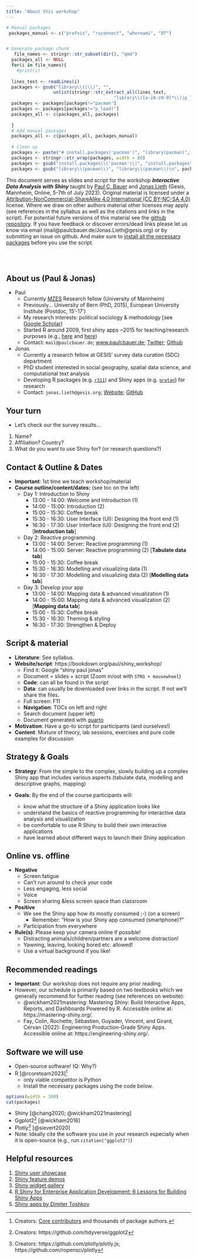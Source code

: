 ```yaml
---
title: "About this workshop"
---
```



```r
# Manual packages
 packages_manual <- c("profvis", "rsconnect", "whereami", "DT")


# Generate package chunk
   file_names <- stringr::str_subset(dir(), "qmd")
  packages_all <- NULL
  for(i in file_names){
  	#print(i)
  	
  lines_text <- readLines(i) 
  packages <- gsub("library\\(|\\)", "",  
                  unlist(stringr::str_extract_all(lines_text,  
                                         "library\\([a-zA-z0-9]*\\)|p_load\\([a-zA-z0-9]*\\)"))) 
  packages <- packages[packages!="pacman"] 
  packages <- packages[packages!="p_load("] 
  packages_all <- c(packages_all, packages)
  
  }
  # Add manual packages
  packages_all <- c(packages_all, packages_manual)
  
  # Clean up
  packages <- paste("# install.packages('pacman')", "library(pacman)", "p_load('", paste(unique(packages_all), collapse="', '"), "')",sep="") 
  packages <- stringr::str_wrap(packages, width = 80) 
  packages <- gsub("install.packages\\('pacman'\\)", "install.packages\\('pacman'\\)\n", packages) 
  packages <- gsub("library\\(pacman\\)", "library\\(pacman\\)\n", packages)

```



This document serves as slides and script for the workshop ***Interactive Data Analysis with Shiny*** taught by [Paul C. Bauer](http://paulcbauer.eu/) <a href='https://twitter.com/p_c_bauer' class='fa fa-twitter' target='_blank'></a> and [Jonas Lieth]() (Gesis, Mannheim, Online, 5-7th of July 2023). Original material is licensed under a [Attribution-NonCommercial-ShareAlike 4.0 International (CC BY-NC-SA 4.0)](https://creativecommons.org/licenses/by-nc-sa/4.0/) license. Where we draw on other authors material other licenses may apply (see references in the syllabus as well as the citations and links in the script). For potential future versions of this material see the  [github repository](https://github.com/paulcbauer/shiny_workshop/). If you have feedback or discover errors/dead links please let us know via email (mail@paulcbauer.de/Jonas.Lieth@gesis.org) or by submitting an issue on github. And make sure to [install all the necessary packages]() before you use the script.

<br><br>

## About us (Paul & Jonas)
- Paul
	- Currently [MZES](https://www.mzes.uni-mannheim.de/d7/en) Research fellow (University of Mannheim)
	- Previously... University of Bern (PhD, 2015), European University Institute (Postdoc, 15'-17')
	- My research interests: political sociology & methodology [see [Google Scholar](https://scholar.google.com/citations?user=hw-b-MkAAAAJ&hl=en&oi=ao))
	- Started R around 2009, first shiny apps ~2015 for teaching/research purposes (e.g., [here](https://paulcbauer.shinyapps.io/transformations_of_variables/) and [here](https://paulcbauer.shinyapps.io/visualizing-causal-scenarios/))
	- Contact: `mail@paulcbauer.de`; [www.paulcbauer.de](https://sites.google.com/paulcbauer.de/web/); [Twitter](https://twitter.com/p_c_bauer); [Github](https://github.com/paulcbauer)
- Jonas
	- Currently a research fellow at GESIS' survey data curation (SDC) department
	- PhD student interested in social geography, spatial data science, and computational text analysis
	- Developing R packages (e.g. [`r311`](https://github.com/JsLth/r311)) and Shiny apps  (e.g. [`gretan`](https://github.com/JsLth/gretan)) for research
	- Contact: `jonas.lieth@gesis.org`; [Website](https://www.gesis.org/institut/ueber-uns/mitarbeitendenverzeichnis/person/Jonas.Lieth); [GitHub](https://github.com/JsLth)





## Your turn

- Let's check our the survey results...

1. Name?
2. Affiliation? Country?
3. What do you want to use Shiny for? (or research questions?)

<!--
Below take too long for short workshop
4. Previous experience with R?
5. Why are you interested in this
workshop?
-->




## Contact & Outline & Dates
- **Important**: 1st time we teach workshop/material
- **Course outline/content/dates:** (see toc on the left) 
  - Day 1: Introduction to Shiny
    - 13:00 - 14:00: Welcome and Introduction (1)
    - 14:00 - 15:00: Introduction (2)
    - 15:00 - 15:30: Coffee break
    - 15:30 - 16:30: User Interface (UI): Designing the front end (1)
    - 16:30 - 17:30: User Interface (UI): Designing the front end (2) [**Introduction tab**]
  - Day 2: Reactive programming
    - 13:00 - 14:00: Server: Reactive programming (1)
    - 14:00 - 15:00: Server: Reactive programming (2)  [**Tabulate data tab**]
    - 15:00 - 15:30: Coffee break
    - 15:30 - 16:30: Modelling and visualizing data (1)
    - 16:30 - 17:30: Modelling and visualizing data (2) [**Modelling data tab**]
  - Day 3: Develop your app
    - 13:00 - 14:00: Mapping data & advanced visualization (1)
    - 14:00 - 15:00: Mapping data & advanced visualization (2)  [**Mapping data tab**]
    - 15:00 - 15:30: Coffee break
    - 15:30 - 16:30: Theming & styling 
    - 16:30 - 17:30: Strengthen & Deploy






## Script & material {#material}
- **Literature**: See syllabus.
- **Website/script**: https://bookdown.org/paul/shiny_workshop/
	- Find it: Google "shiny paul jonas"
	- Document = slides  + script (Zoom in/out with `STRG + mousewheel`)
	- **Code**: can all be found in the script
	- **Data**: can usually be downloaded over links in the script. If not we'll share the files.
	- Full screen: F11
	- **Navigation**: TOCs on left and right
	- Search document (upper left)
	- Document generated with [quarto](https://quarto.org/)
- **Motivation**: Have a go-to script for participants (and ourselves!)
- **Content**: Mixture of theory, lab sessions, exercises and pure code examples for discussion




## Strategy & Goals
- **Strategy**: From the simple to the complex, slowly building up a complex Shiny app that includes various aspects (tabulate data, modelling and descriptive graphs, mapping)

- **Goals**: By the end of the course participants will:
	- know what the structure of a Shiny application looks like
	- understand the basics of reactive programming for interactive data analysis and visualization
	- be comfortable to use R Shiny to build their own interactive applications
	- have learned about different ways to launch their Shiny application






  






## Online vs. offline

* **Negative**
    + Screen fatigue
    + Can't run around to check your code
    + Less engaging, less social
    + Voice
    + Screen sharing &less screen space than classroom 
* **Positive**
    + We see the Shiny app how its mostly consumed
    ;-) (on a screen)
        + Remember: "How is your Shiny app consumed (smartphone)?"
    + Participation from everywhere
* **Rule(s)**: Please keep your camera online if possible!
  + Distracting animals/children/partners are a welcome distraction!
  + Yawning, leaving, looking bored etc. allowed!
  + Use a virtual background if you like!
  







  
    
## Recommended readings

- **Important**: Our workshop does not require any prior reading. 
- However, our schedule is primarily based on two textbooks which we generally recommend for further reading (see references on website):
	- @wickham2021mastering: Mastering Shiny: Build Interactive Apps, Reports, and Dashboards Powered by R. Accessible online at: https://mastering-shiny.org/. 
	- Fay, Colin, Rochette, Sébastien, Guyader, Vincent, and Girard, Cervan (2022): Engineering Production-Grade Shiny Apps. Accessible online at: https://engineering-shiny.org/.













## Software we will use
- Open-source software! (Q: Why?)
- R [@rcoreteam2023]^[Creators: [Core contributors](https://www.r-project.org/contributors.html)  and thousands of package authors.]
  - only viable competitor is Python
  - Install the necessary packages using the code below.

```r
options(width = 300)
cat(packages)
```

- Shiny [@chang2020; @wickham2021mastering]
- Ggplot2^[Creators: https://github.com/tidyverse/ggplot2] [@wickham2016]
* Plotly^[Creators: https://github.com/plotly/plotly.js; https://github.com/ropensci/plotly] [@sievert2020]
* Note: Ideally cite the software you use in your research especially when it is open-source (e.g., run `citation("ggplot2")`)






## Helpful resources

1. [Shiny user showcase](https://shiny.posit.co/r/gallery/#user-showcase) 
2. [Shiny feature demos](https://shiny.posit.co/r/gallery/#feature-demos)
3. [Shiny widget gallery](https://shiny.posit.co/r/gallery/widgets/widget-gallery/)
4. [R Shiny for Enterprise Application Development: 6 Lessons for Building Shiny Apps](https://appsilon.com/why-you-should-use-r-shiny-for-enterprise-application-development/#anchor-7)
5. [Shiny apps by Dimiter Toshkov](http://www.dimiter.eu/Visualizations.html)
